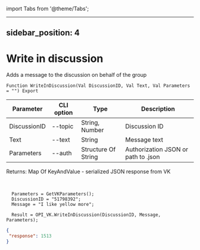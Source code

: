 ﻿import Tabs from '@theme/Tabs';

---
sidebar_position: 4
---

# Write in discussion
 Adds a message to the discussion on behalf of the group



`Function WriteInDiscussion(Val DiscussionID, Val Text, Val Parameters = "") Export`

  | Parameter | CLI option | Type | Description |
  |-|-|-|-|
  | DiscussionID | --topic | String, Number | Discussion ID |
  | Text | --text | String | Message text |
  | Parameters | --auth | Structure Of String | Authorization JSON or path to .json |

  
  Returns:  Map Of KeyAndValue - serialized JSON response from VK

<br/>




```bsl title="Code example"
  Parameters = GetVKParameters();
  DiscussionID = "51798392";
  Message = "I like yellow more";
  
  Result = OPI_VK.WriteInDiscussion(DiscussionID, Message, Parameters);
```
 



```json title="Result"
{
 "response": 1513
}
```
